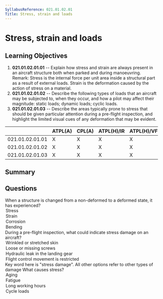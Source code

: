 ```yaml
---
SyllabusReference: 021.01.02.01
Title: Stress, strain and loads
---
```


# Stress, strain and loads

## Learning Objectives

1. **021.01.02.01.01** -- Explain how stress and strain are always present in an
   aircraft structure both when parked and during manoeuvring. Remark: Stress is
   the internal force per unit area inside a structural part as a result of
   external loads. Strain is the deformation caused by the action of stress on a
   material.
2. **021.01.02.01.02** -- Describe the following types of loads that an aircraft
   may be subjected to, when they occur, and how a pilot may affect their
   magnitude: static loads; dynamic loads; cyclic loads.
3. **021.01.02.01.03** -- Describe the areas typically prone to stress that should
   be given particular attention during a pre-flight inspection, and highlight
   the limited visual cues of any deformation that may be evident.

|                 | ATPL(A) | CPL(A) | ATPL(H)/IR | ATPL(H)/VFR | CPL(H) | IR  | CBIR(A) |
| --------------- | ------- | ------ | ---------- | ----------- | ------ | --- | ------- |
| 021.01.02.01.01 | X       | X      | X          | X           | X      |     |         |
| 021.01.02.01.02 | X       | X      | X          | X           | X      |     |         |
| 021.01.02.01.03 | X       | X      | X          | X           | X      |     |         |

## Summary

## Questions

<Question id="SdMBr4wIRG" variant="oneCorrect" lo="021.01.02.01.01">
  <Text>When a structure is changed from a non-deformed to a deformed state, it has experienced?</Text>
  <Option>Stress</Option>
  <Option correct>Strain</Option>
  <Option>Corrosion</Option>
  <Option>Bending</Option>
</Question>

<Question id="WGtVpPUvWU" variant="oneCorrect" lo="021.01.02.01.03">
  <Text>During a pre-flight inspection, what could indicate stress damage on an aircraft?</Text>
  <Option id="WGtVpPUvWU-1" correct>
    Wrinkled or stretched skin
  </Option>
  <Option id="WGtVpPUvWU-2">Loose or missing screws</Option>
  <Option id="WGtVpPUvWU-3">Hydraulic leak in the landing gear</Option>
  <Option id="WGtVpPUvWU-4">Flight control movement is restricted</Option>
  <Explanation>Key word here is "stress damage". All other options refer to other types of damage</Explanation>
</Question>

<Question id="WGtVpPUsWU" variant="oneCorrect" lo="021.01.02.01.01">
  <Text>What causes stress?</Text>
  <Option variant="WGtVpPUsWU-1">Aging</Option>
  <Option variant="WGtVpPUsWU-2">Fatigue</Option>
  <Option variant="WGtVpPUsWU-3">Long working hours</Option>
  <Option variant="WGtVpPUsWU-4" correct>
    Cycle loads
  </Option>
</Question>
